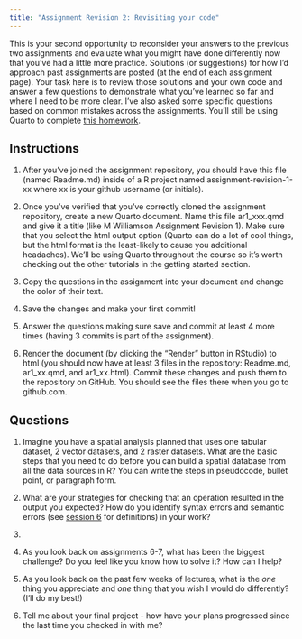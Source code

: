 ```yaml
---
title: "Assignment Revision 2: Revisiting your code"
---
```


This is your second opportunity to reconsider your answers to the previous two assignments and evaluate what you might have done differently now that you've had a little more practice. Solutions (or suggestions) for how I'd approach past assignments are posted (at the end of each assignment page). Your task here is to review those solutions and your own code and answer a few questions to demonstrate what you've learned so far and where I need to be more clear. I've also asked some specific questions based on common mistakes across the assignments. You'll still be using Quarto to complete [this homework](). 

## Instructions

1. After you've joined the assignment repository, you should have this file (named Readme.md) inside of a R project named assignment-revision-1-xx where xx is your github username (or initials).

2. Once you've verified that you've correctly cloned the assignment repository, create a new Quarto document. Name this file ar1_xxx.qmd and give it a title (like M Williamson Assignment Revision 1). Make sure that you select the html output option (Quarto can do a lot of cool things, but the html format is the least-likely to cause you additional headaches). We'll be using Quarto throughout the course so it's worth checking out the other tutorials in the getting started section.

3. Copy the questions in the assignment into your document and change the color of their text.

4. Save the changes and make your first commit!

5. Answer the questions making sure save and commit at least 4 more times (having 3 commits is part of the assignment).

6. Render the document (by clicking the "Render" button in RStudio) to html (you should now have at least 3 files in the repository: Readme.md, ar1_xx.qmd, and ar1_xx.html). Commit these changes and push them to the repository on GitHub. You should see the files there when you go to github.com.

## Questions

1. Imagine you have a spatial analysis planned that uses one tabular dataset, 2 vector datasets, and 2 raster datasets. What are the basic steps that you need to do before you can build a spatial database from all the data sources in R? You can write the steps in pseudocode, bullet point, or paragraph form.

2. What are your strategies for checking that an operation resulted in the output you expected? How do you identify syntax errors and semantic errors (see [session 6](https://isdrfall24.classes.spaseslab.com/content/06-content.html) for definitions) in your work?

3.

4. As you look back on assignments 6-7, what has been the biggest challenge? Do you feel like you know how to solve it? How can I help?

5. As you look back on the past few weeks of lectures, what is the _one_ thing you appreciate and _one_ thing that you wish I would do differently? (I'll do my best!)

6. Tell me about your final project - how have your plans progressed since the last time you checked in with me?